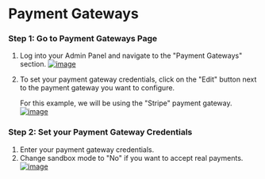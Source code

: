 # Payment Gateways

### Step 1: Go to Payment Gateways Page
1. Log into your Admin Panel and navigate to the "Payment Gateways" section.
[![image](/images/admin/business/payments/1.png)](/images/admin/business/payments/1.png)
2. To set your payment gateway credentials, click on the "Edit" button next to the payment gateway you want to configure.

    For this example, we will be using the "Stripe" payment gateway.
[![image](/images/admin/business/payments/2.png)](/images/admin/business/payments/2.png)

### Step 2: Set your Payment Gateway Credentials
1. Enter your payment gateway credentials.
2. Change sandbox mode to "No" if you want to accept real payments.
[![image](/images/admin/business/payments/3.png)](/images/admin/business/payments/3.png)